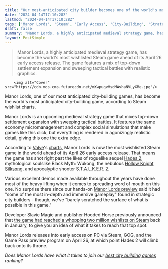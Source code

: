 ```yaml
---
title: "Our most-anticipated city builder becomes one of the world's most-wanted games as it tops Hades 2's Steam wishlists"
date: "2024-04-14T17:10:28Z"
lastmod: "2024-04-14T17:10:28Z"
tags: ['Manor Lords', 'Steam', 'Early Access', 'City-Building', 'Strategy', 'Medieval', 'Hades 2', 'Hollow Knight Silksong', 'S.T.A.L.K.E.R. 2', 'Game Pass']
draft: false
summary: "Manor Lords, a highly anticipated medieval strategy game, has become the world's most wishlisted Steam game ahead of its April 26 early access release. The game features a mix of top-down settlement expansion and sweeping tactical battles with realistic graphics."
layout: PostSimple
---
```

> Manor Lords, a highly anticipated medieval strategy game, has become the world's most wishlisted Steam game ahead of its April 26 early access release. The game features a mix of top-down settlement expansion and sweeping tactical battles with realistic graphics.


        <img alt="Cover" src="https://cdn.mos.cms.futurecdn.net/mXwpugvVsdMAvhaNVLyXMe.jpg"/>
        
Manor Lords, one of our most anticipated city-building games, has become the world's most anticipated city-building game, according to Steam wishlist charts.

Manor Lords is an upcoming medieval strategy game that mixes top-down settlement expansion with sweeping tactical battles. It features the same economy micromanagement and complex social simulations that make games like this click, but everything is rendered in agonizingly realistic detail, giving this one the extra edge.

According to [Valve](https://www.gamesradar.com/uk/tag/valve/)'s [charts](https://store.steampowered.com/search/?filter=popularwishlist), Manor Lords is now the most wishlisted Steam game in the world ahead of its April 26 early access release. That means the game has shot right past the likes of roguelike sequel [Hades 2](https://www.gamesradar.com/hades-2-guide/), mythological soulslike Black Myth: Wukong, the nebulous [Hollow Knight Silksong](https://www.gamesradar.com/hollow-knight-silksong-guide/), and apocalyptic shooter S.T.A.L.K.E.R. 2.

Various excellent demos made available throughout the years have done most of the heavy lifting when it comes to spreading word of mouth on this one. No surprise there since our hands-on [Manor Lords preview](https://www.gamesradar.com/i-played-the-medieval-city-builder-meets-rts-game-that-has-2-million-wishlists-on-steam-and-it-blew-my-tiny-mind/) said it had "some of the most in-depth and immersive gameplay" found in strategic city builders - though, we've "barely scratched the surface of what is possible in this game."

Developer Slavic Magic and publisher Hooded Horse previously announced that [the game had reached a whopping two million wishlists on Steam](https://www.gamesradar.com/steams-most-anticipated-city-builder-hits-2-million-wishlists-after-the-devs-girlfriend-predicted-theyd-be-lucky-to-hit-7000/) back in January, to give you an idea of what it takes to reach that top spot. 

Manor Lords releases into early access on PC via Steam, GOG, and the Game Pass preview program on April 26, at which point Hades 2 will climb back onto its throne.

*Does Manor Lords have what it takes to join our *[<em>best city building games</em>](https://www.gamesradar.com/best-city-building-games/#:~:text=Townscaper&text=Townscaper%20from%20developer%20Oskar%20St%C3%A5lberg,cities%2C%20hamlets%2C%20and%20more.)* ranking?*
        